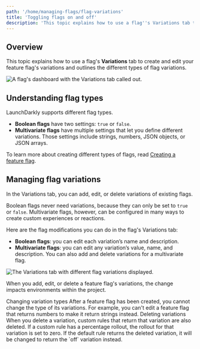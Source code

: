 ```yaml
---
path: '/home/managing-flags/flag-variations'
title: 'Toggling flags on and off'
description: 'This topic explains how to use a flag''s Variations tab to create and edit your feature flag''s variations and outlines the different types of flag variations.'
---
```


## Overview

This topic explains how to use a flag's **Variations** tab to create and edit your feature flag's variations and outlines the different types of flag variations.

![A flag's dashboard with the Variations tab called out.](../../images/flag-variations.png)

## Understanding flag types

LaunchDarkly supports different flag types.

- **Boolean flags** have two settings: `true` or `false`.
- **Multivariate flags** have multiple settings that let you define different variations. Those settings include strings, numbers, JSON objects, or JSON arrays.

To learn more about creating different types of flags, read [Creating a feature flag](/home/getting-started/feature-flags).

## Managing flag variations

In the Variations tab, you can add, edit, or delete variations of existing flags.

Boolean flags never need variations, because they can only be set to `true` or `false`. Multivariate flags, however, can be configured in many ways to create custom experiences or reactions.

Here are the flag modifications you can do in the flag's Variations tab:

- **Boolean flags**: you can edit each variation’s name and description.
- **Multivariate flags**: you can edit any variation’s value, name, and description. You can also add and delete variations for a multivariate flag.

![The Variations tab with different flag variations displayed.](../../images/flag-variations-multivariate.png)

When you add, edit, or delete a feature flag's variations, the change impacts environments within the project.

<Callout intent="info">
  <CalloutTitle>Changing variation types</CalloutTitle>
  <CalloutDescription>
    After a feature flag has been created, you cannot change the type of its variations. For example, you can't edit a
    feature flag that returns numbers to make it return strings instead.
  </CalloutDescription>
</Callout>
<Callout intent="alert">
  <CalloutTitle>Deleting variations</CalloutTitle>
  <CalloutDescription>
    When you delete a variation, custom rules that return that variation are also deleted. If a custom rule has a
    percentage rollout, the rollout for that variation is set to zero. If the default rule returns the deleted
    variation, it will be changed to return the `off` variation instead.
  </CalloutDescription>
</Callout>
